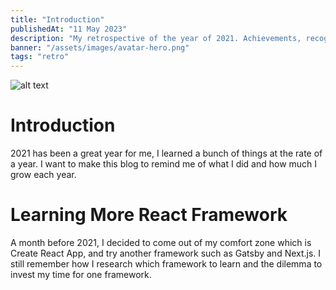 ```yaml
---
title: "Introduction"
publishedAt: "11 May 2023"
description: "My retrospective of the year of 2021. Achievements, recognitions, and lessons learned."
banner: "/assets/images/avatar-hero.png"
tags: "retro"
---
```


![alt text](/assets/images/gojo.jpg)

# Introduction

2021 has been a great year for me, I learned a bunch of things at the rate of a year. I want to make this blog to remind me of what I did and how much I grow each year.

# Learning More React Framework

A month before 2021, I decided to come out of my comfort zone which is Create React App, and try another framework such as Gatsby and Next.js. I still remember how I research which framework to learn and the dilemma to invest my time for one framework.
